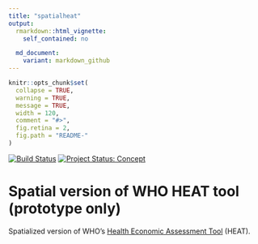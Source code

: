 ```yaml
---
title: "spatialheat"
output:
  rmarkdown::html_vignette:
    self_contained: no

  md_document:
    variant: markdown_github
---
```


<!-- README.md is generated from README.Rmd. Please edit that file -->

```r
knitr::opts_chunk$set(
  collapse = TRUE,
  warning = TRUE,
  message = TRUE,
  width = 120,
  comment = "#>",
  fig.retina = 2,
  fig.path = "README-"
)
```

[![Build Status](https://travis-ci.org/ATFutures/spatialHEAT)](https://travis-ci.org/ATFutures/spatialHEAT) 
[![Project Status: Concept](https://www.repostatus.org/badges/latest/concept.svg)](https://www.repostatus.org/#concept)


# Spatial version of WHO HEAT tool (prototype only)

Spatialized version of WHO's [Health Economic Assessment
Tool](https://www.heatwalkingcycling.org) (HEAT).

